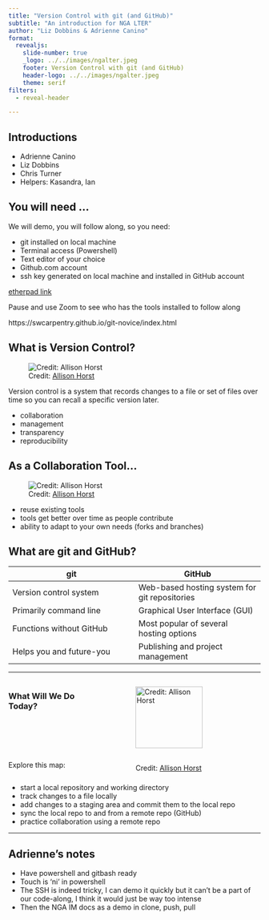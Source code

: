 ```yaml
---
title: "Version Control with git (and GitHub)"
subtitle: "An introduction for NGA LTER"
author: "Liz Dobbins & Adrienne Canino"
format:
  revealjs:
    slide-number: true
    _logo: ../../images/ngalter.jpeg
    footer: Version Control with git (and GitHub)
    header-logo: ../../images/ngalter.jpeg
    theme: serif
filters:
  - reveal-header

---
```


## Introductions

- Adrienne Canino
- Liz Dobbins
- Chris Turner
- Helpers: Kasandra, Ian

## You will need ...

We will demo, you will follow along, so you need:

- git installed on local machine
- Terminal access (Powershell)
- Text editor of your choice
- Github.com account
- ssh key generated on local machine and installed in GitHub account

[etherpad link](https://pad.carpentries.org/Intro-to-Git-for-NGA-2023)

::: {.notes}
Pause and use Zoom to see who has the tools installed to follow along

https://swcarpentry.github.io/git-novice/index.html
:::

## What is Version Control?

![Credit: [Allison Horst](https://allisonhorst.com/git-github)](https://cdn.myportfolio.com/45214904-6a61-4e23-98d6-b140f8654a40/78587c8b-fa99-4c94-bce2-026cf4e588b5_rw_1920.png?h=a9bcd5a907323d4cb9806a7c75fad319){fig-alt="A drawing of rock climbing monsters."}

::: {.notes}
Version control is a system that records changes to a file or set of files over time so you can recall a specific version later.

- collaboration
- management
- transparency
- reproducibility
:::


## As a Collaboration Tool…

![Credit: [Allison Horst](https://allisonhorst.com/git-github)](https://cdn.myportfolio.com/45214904-6a61-4e23-98d6-b140f8654a40/30943462-302c-44fd-b1da-9425f8ac4ec8_rw_1920.jpg?h=0c190f99ec5e1237a078ca78dfbb50b2){fig-alt="A drawing of monsters looking at a map of climbing routes."}


::: {.notes}
- reuse existing tools
- tools get better over time as people contribute
- ability to adapt to your own needs (forks and branches)
:::


## What are git and GitHub?

| git    | GitHub |
|--------|--------|
| Version control system   | Web-based hosting system for git repositories |
| Primarily command line   | Graphical User Interface (GUI) |
| Functions without GitHub | Most popular of several hosting options |
| Helps you and future-you | Publishing and project management |



---


:::: {.columns}

::: {.column width="40%"}
### What Will We Do Today?

<br />
<br />
<br />
<br />

Explore this map:
:::

::: {.column width="60%"}

![Credit: [Allison Horst](https://allisonhorst.com/git-github)](https://cdn.myportfolio.com/45214904-6a61-4e23-98d6-b140f8654a40/68739659-fb6f-41e8-9813-32e1de3d82c0_rw_1920.png?h=4b046efe7664ab833358c241b10bd8e6){fig-alt="A map of two islands - one is the remote repo and the other has the local repo and the working directory." height=80% width=80%}


:::

::::

::: {.notes}
- start a local repository and working directory
- track changes to a file locally
- add changes to a staging area and commit them to the local repo
- sync the local repo to and from a remote repo (GitHub)
- practice collaboration using a remote repo
:::

---

## Adrienne’s notes

::: {.notes}

- Have powershell and gitbash ready
- Touch is ‘ni’ in powershell
- The SSH is indeed tricky, I can demo it quickly but it can’t be a part of our code-along, I think it would just be way too intense
- Then the NGA IM docs as a demo in clone, push, pull
:::
